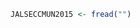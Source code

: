 \section{Capítulo 6 Estudio de Caso; Guadalajara}



\subsection{Guadalajara, Sociodemográficos }


```r
JALSECCMUN2015 <- fread("")

```


\subsection{Guadalajara, Ingreso }


\subsection{Guadalajara, Modelo a nivel municipal }